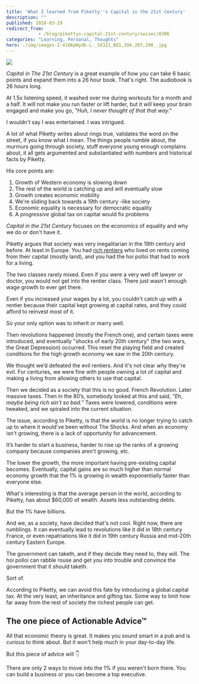 ```yaml
---
title: 'What I learned from Piketty''s Capital in the 21st Century'
description: ""
published: 2018-03-29
redirect_from: 
            - /blog/pikettys-capital-21st-century/swizec/8306
categories: "Learning, Personal, Thoughts"
hero: ./img/images-I-41OKpWydb-L._SX321_BO1,204,203,200_.jpg
---
```

[![](./img/images-I-41OKpWydb-L._SX321_BO1,204,203,200_.jpg)](https://amzn.to/2J2wl53)

_Capital in The 21st Century_ is a great example of how you can take 6 basic points and expand them into a 26 hour book. That&#x27;s right. The audiobook is 26 hours long.

At 1.5x listening speed, it washed over me during workouts for a month and a half. It will not make you run faster or lift harder, but it will keep your brain engaged and make you go, _&quot;Huh, I never thought of that that way.&quot;_

I wouldn&#x27;t say I was entertained. I was intrigued.

A lot of what Piketty writes about rings true, validates the word on the street, if you know what I mean. The things people rumble about, the murmurs going through society, stuff everyone young enough complains about, it all gets argumented and substantiated with numbers and historical facts by Piketty.

His core points are:

1. Growth of Western economy is slowing down
2. The rest of the world is catching up and will eventually slow
3. Growth creates economic mobility
4. We&#x27;re sliding back towards a 19th century -like society
5. Economic equality is necessary for democratic equality
6. A _progressive_ global tax on capital would fix problems

_Capital in the 21st Century_ focuses on the economics of equality and why we do or don&#x27;t have it.

Piketty argues that society was very inegalitarian in the 19th century and before. At least in Europe. You had [rich rentiers](https://en.wikipedia.org/wiki/Rentier_capitalism) who lived on rents coming from their capital (mostly land), and you had the hoi polloi that had to work for a living.

The two classes rarely mixed. Even if you were a very well off lawyer or doctor, you would not get into the rentier class. There just wasn&#x27;t enough wage growth to ever get there.

Even if you increased your wages by a lot, you couldn&#x27;t catch up with a rentier because their capital kept growing at capital rates, and they could afford to reinvest most of it.

So your only option was to inherit or marry well.

Then revolutions happened (mostly the French one), and certain taxes were introduced, and eventually &quot;shocks of early 20th century&quot; (the two wars, the Great Depression) occurred. This reset the playing field and created conditions for the high growth economy we saw in the 20th century.

We thought we’d defeated the evil rentiers. And it&#x27;s not clear _why_ they&#x27;re evil. For centuries, we were fine with people owning a lot of capital and making a living from allowing others to use that capital.

Then we decided as a society that this is no good. French Revolution. Later massive taxes. Then in the 80’s, somebody looked at this and said, _&quot;Eh, maybe being rich ain&#x27;t so bad.”_ Taxes were lowered, conditions were tweaked, and we spiraled into the current situation.

The issue, according to Piketty, is that the world is no longer trying to catch up to where it would&#x27;ve been without The Shocks. And when an economy isn&#x27;t growing, there is a lack of opportunity for advancement.

It’s harder to start a business, harder to rise up the ranks of a growing company because companies aren&#x27;t growing, etc.

The lower the growth, the more important having pre-existing capital becomes. Eventually, capital gains are so much higher than normal economy growth that the 1% is growing in wealth exponentially faster than everyone else.

What&#x27;s interesting is that the average person in the world, according to Piketty, has about \$60,000 of wealth. Assets less outstanding debts.

But the 1% have billions.

And we, as a society, have decided that&#x27;s not cool. Right now, there are rumblings. It can eventually lead to revolutions like it did in 18th century France, or even repatriations like it did in 19th century Russia and mid-20th century Eastern Europe.

The government can taketh, and if they decide they need to, they will. The hoi polloi can rabble rouse and get you into trouble and convince the government that it should taketh.

Sort of.

According to Piketty, we can avoid this fate by introducing a global capital tax. At the very least, an inheritance and gifting tax. Some way to limit how far away from the rest of society the richest people can get.

## The one piece of Actionable Advice™

All that economic theory is great. It makes you sound smart in a pub and is curious to think about. But it won&#x27;t help much in your day-to-day life.

But this piece of advice will 👇

There are only 2 ways to move into the 1% if you weren&#x27;t born there. You can build a business or you can become a top executive.
